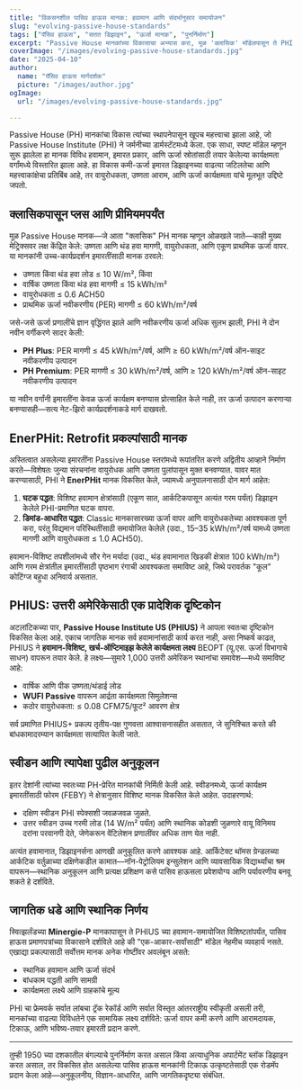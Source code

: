 ```yaml
---
title: "विकसनशील पासिव हाऊस मानक: हवामान आणि संदर्भानुसार समायोजन"
slug: "evolving-passive-house-standards"
tags: ["पॅसिव हाऊस", "सतत डिझाइन", "ऊर्जा मानक", "पुनर्निर्माण"]
excerpt: "Passive House मानकांच्या विकासाचा अभ्यास करा, मूळ 'क्लासिक' मॉडेलपासून ते PHIUS आणि EnerPHit सारख्या हवामान-विशिष्ट प्रमाणपत्रांपर्यंत, लवचिकता आणि जागतिक उपयुक्ततेच्या वाढत्या गरजेचे प्रतिबिंब."
coverImage: "/images/evolving-passive-house-standards.jpg"
date: "2025-04-10"
author:
  name: "पॅसिव हाऊस मार्गदर्शक"
  picture: "/images/author.jpg"
ogImage:
  url: "/images/evolving-passive-house-standards.jpg"

---
```

Passive House (PH) मानकांचा विकास त्यांच्या स्थापनेपासून खूपच महत्त्वाचा झाला आहे, जो Passive House Institute (PHI) ने जर्मनीच्या डार्मस्टॅटमध्ये केला. एक साधा, स्पष्ट मॉडेल म्हणून सुरू झालेला हा मानक विविध हवामान, इमारत प्रकार, आणि ऊर्जा स्रोतांसाठी तयार केलेल्या कार्यक्षमता वर्गांमध्ये विस्तारित झाला आहे. हा विकास कमी-ऊर्जा इमारत डिझाइनच्या वाढत्या जटिलतेचा आणि महत्त्वाकांक्षेचा प्रतिबिंब आहे, तर वायुरोधकता, उष्णता आराम, आणि ऊर्जा कार्यक्षमता यांचे मूलभूत उद्दिष्टे जपतो.

## क्लासिकपासून प्लस आणि प्रीमियमपर्यंत

मूळ Passive House मानक—जे आता "क्लासिक" PH मानक म्हणून ओळखले जाते—काही मुख्य मेट्रिक्सवर लक्ष केंद्रित केले: उष्णता आणि थंड हवा मागणी, वायुरोधकता, आणि एकूण प्राथमिक ऊर्जा वापर. या मानकांनी उच्च-कार्यप्रदर्शन इमारतींसाठी मानक ठरवले:

- उष्णता किंवा थंड हवा लोड ≤ 10 W/m², किंवा
- वार्षिक उष्णता किंवा थंड हवा मागणी ≤ 15 kWh/m²
- वायुरोधकता ≤ 0.6 ACH50
- प्राथमिक ऊर्जा नवीकरणीय (PER) मागणी ≤ 60 kWh/m²/वर्ष

जसे-जसे ऊर्जा प्रणालींचे ज्ञान वृद्धिंगत झाले आणि नवीकरणीय ऊर्जा अधिक सुलभ झाली, PHI ने दोन नवीन वर्गीकरणे सादर केली:

- **PH Plus**: PER मागणी ≤ 45 kWh/m²/वर्ष, आणि ≥ 60 kWh/m²/वर्ष ऑन-साइट नवीकरणीय उत्पादन
- **PH Premium**: PER मागणी ≤ 30 kWh/m²/वर्ष, आणि ≥ 120 kWh/m²/वर्ष ऑन-साइट नवीकरणीय उत्पादन

या नवीन वर्गांनी इमारतींना केवळ ऊर्जा कार्यक्षम बनण्यास प्रोत्साहित केले नाही, तर ऊर्जा उत्पादन करणाऱ्या बनण्यासही—सत्य नेट-झिरो कार्यप्रदर्शनाकडे मार्ग दाखवतो.
## EnerPHit: Retrofit प्रकल्पांसाठी मानक

अस्तित्वात असलेल्या इमारतींना Passive House स्तरांमध्ये रूपांतरित करणे अद्वितीय आव्हाने निर्माण करते—विशेषतः जुन्या संरचनांना वायुरोधक आणि उष्णता पुलांपासून मुक्त बनवण्यात. यावर मात करण्यासाठी, PHI ने **EnerPHit** मानक विकसित केले, ज्यामध्ये अनुपालनासाठी दोन मार्ग आहेत:

1. **घटक पद्धत**: विशिष्ट हवामान क्षेत्रांसाठी (एकूण सात, आर्कटिकपासून अत्यंत गरम पर्यंत) डिझाइन केलेले PHI-प्रमाणित घटक वापरा.
2. **डिमांड-आधारित पद्धत**: Classic मानकासारख्या ऊर्जा वापर आणि वायुरोधकतेच्या आवश्यकता पूर्ण करा, परंतु विद्यमान परिस्थितींसाठी समायोजित केलेले (उदा., 15–35 kWh/m²/वर्ष यामध्ये उष्णता मागणी आणि वायुरोधकता ≤ 1.0 ACH50).

हवामान-विशिष्ट तपशीलांमध्ये सौर गेन मर्यादा (उदा., थंड हवामानात खिडकी क्षेत्रात 100 kWh/m²) आणि गरम क्षेत्रांतील इमारतींसाठी पृष्ठभाग रंगाची आवश्यकता समाविष्ट आहे, जिथे परावर्तक "कूल" कोटिंग्ज बहुधा अनिवार्य असतात.

## PHIUS: उत्तरी अमेरिकेसाठी एक प्रादेशिक दृष्टिकोन

अटलांटिकच्या पार, **Passive House Institute US (PHIUS)** ने आपला स्वतःचा दृष्टिकोन विकसित केला आहे. एकाच जागतिक मानक सर्व हवामानांसाठी कार्य करत नाही, असा निष्कर्ष काढत, PHIUS ने **हवामान-विशिष्ट, खर्च-ऑप्टिमाइझ केलेले कार्यक्षमता लक्ष्य** BEOPT (यू.एस. ऊर्जा विभागाचे साधन) वापरून तयार केले. हे लक्ष्य—सुमारे 1,000 उत्तरी अमेरिकन स्थानांचा समावेश—मध्ये समाविष्ट आहे:

- वार्षिक आणि पीक उष्णता/थंडाई लोड
- **WUFI Passive** वापरून आर्द्रता कार्यक्षमता सिमुलेशन्स
- कठोर वायुरोधकता: ≤ 0.08 CFM75/फूट² आवरण क्षेत्र

सर्व प्रमाणित PHIUS+ प्रकल्प तृतीय-पक्ष गुणवत्ता आश्वासनासहीत असतात, जे सुनिश्चित करते की बांधकामादरम्यान कार्यक्षमता सत्यापित केली जाते.
## स्वीडन आणि त्यापेक्षा पुढील अनुकूलन

इतर देशांनी त्यांच्या स्वतःच्या PH-प्रेरित मानकांची निर्मिती केली आहे. स्वीडनमध्ये, ऊर्जा कार्यक्षम इमारतींसाठी फोरम (FEBY) ने क्षेत्रानुसार विशिष्ट मानक विकसित केले आहेत. उदाहरणार्थ:

- दक्षिण स्वीडन PHI स्पेक्सशी जवळजवळ जुळते.
- उत्तर स्वीडन उच्च गरमी लोड (14 W/m² पर्यंत) आणि स्थानिक कोडशी जुळणारे वायू विनिमय दरांना परवानगी देते, जेणेकरून वेंटिलेशन प्रणालींवर अधिक ताण येत नाही.

अत्यंत हवामानात, डिझाइनर्सना आणखी अनुकूलित करणे आवश्यक आहे. आर्किटेक्ट थॉमस ग्रेन्डलच्या आर्कटिक वर्तुळाच्या दक्षिणेकडील कामात—नॉन-पेट्रोलियम इन्सुलेशन आणि व्यावसायिक विद्यार्थ्यांचा श्रम वापरून—स्थानिक अनुकूलन आणि प्रत्यक्ष प्रशिक्षण कसे पासिव हाऊसला प्रवेशयोग्य आणि पर्यावरणीय बनवू शकते हे दर्शविते.

## जागतिक धडे आणि स्थानिक निर्णय

स्वित्झर्लंडच्या **Minergie-P** मानकापासून ते PHIUS च्या हवामान-समायोजित विशिष्टतांपर्यंत, पासिव हाऊस प्रमाणपत्रांच्या विकासाने दर्शविले आहे की "एक-आकार-सर्वांसाठी" मॉडेल नेहमीच व्यवहार्य नसते. एखाद्या प्रकल्पासाठी सर्वोत्तम मानक अनेक गोष्टींवर अवलंबून असते:

- स्थानिक हवामान आणि ऊर्जा संदर्भ
- बांधकाम पद्धती आणि सामग्री
- कार्यक्षमता लक्ष्ये आणि ग्राहकांचे मूल्य

PHI चा फ्रेमवर्क सर्वात लांबचा ट्रॅक रेकॉर्ड आणि सर्वात विस्तृत आंतरराष्ट्रीय स्वीकृती असली तरी, मानकांच्या वाढत्या विविधतेने एक सामायिक लक्ष्य दर्शविते: ऊर्जा वापर कमी करणे आणि आरामदायक, टिकाऊ, आणि भविष्य-तयार इमारती प्रदान करणे.

---

तुम्ही 1950 च्या दशकातील बंगल्याचे पुनर्निर्माण करत असाल किंवा अत्याधुनिक अपार्टमेंट ब्लॉक डिझाइन करत असाल, तर विकसित होत असलेल्या पासिव हाऊस मानकांनी टिकाऊ उत्कृष्टतेसाठी एक रोडमॅप प्रदान केला आहे—अनुकूलनीय, विज्ञान-आधारित, आणि जागतिकदृष्ट्या संबंधित.
